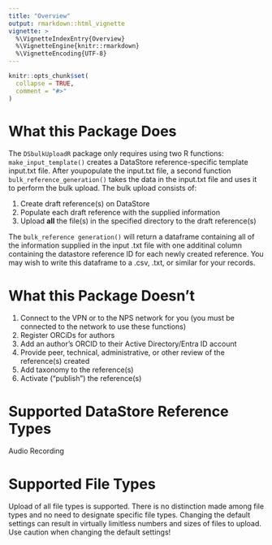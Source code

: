 ```yaml
---
title: "Overview"
output: rmarkdown::html_vignette
vignette: >
  %\VignetteIndexEntry{Overview}
  %\VignetteEngine{knitr::rmarkdown}
  %\VignetteEncoding{UTF-8}
---
```


```r
knitr::opts_chunk$set(
  collapse = TRUE,
  comment = "#>"
)
```

# What this Package Does

The `DSbulkUploadR` package only requires using two R functions: 
`make_input_template()` creates a DataStore reference-specific template input.txt file. After youpopulate the input.txt file, a second function `bulk_reference_generation()` takes the data in the input.txt file and uses it to perform the bulk upload. The bulk upload consists of:

1) Create draft reference(s) on DataStore
2) Populate each draft reference with the supplied information
3) Upload **all** the file(s) in the specified directory to the draft reference(s)

The `bulk_reference generation()` will return a dataframe containing all of the information supplied in the input .txt file with one additinal column containing the datastore reference ID for each newly created reference. You may wish to write this dataframe to a .csv, .txt, or similar for your records.

# What this Package Doesn't
1) Connect to the VPN or to the NPS network for you (you must be connected to the network to use these functions)
2) Register ORCiDs for authors
3) Add an author's ORCID to their Active Directory/Entra ID account
4) Provide peer, technical, administrative, or other review of the reference(s) created
5) Add taxonomy to the reference(s)
6) Activate ("publish") the reference(s)

# Supported DataStore Reference Types
Audio Recording

# Supported File Types
Upload of all file types is supported. There is no distinction made among file types and no need to designate specific file types. Changing the default settings can result in virtually limitless numbers and sizes of files to upload. Use caution when changing the default settings!

